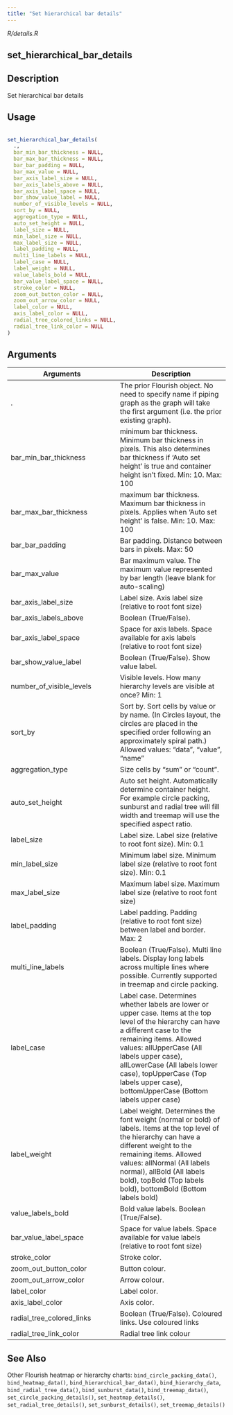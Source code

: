 ```yaml
---
title: "Set hierarchical bar details"
---
```


*R/details.R*

## set_hierarchical_bar_details

## Description
 Set hierarchical bar details 


## Usage
```r
 
set_hierarchical_bar_details( 
  ., 
  bar_min_bar_thickness = NULL, 
  bar_max_bar_thickness = NULL, 
  bar_bar_padding = NULL, 
  bar_max_value = NULL, 
  bar_axis_label_size = NULL, 
  bar_axis_labels_above = NULL, 
  bar_axis_label_space = NULL, 
  bar_show_value_label = NULL, 
  number_of_visible_levels = NULL, 
  sort_by = NULL, 
  aggregation_type = NULL, 
  auto_set_height = NULL, 
  label_size = NULL, 
  min_label_size = NULL, 
  max_label_size = NULL, 
  label_padding = NULL, 
  multi_line_labels = NULL, 
  label_case = NULL, 
  label_weight = NULL, 
  value_labels_bold = NULL, 
  bar_value_label_space = NULL, 
  stroke_color = NULL, 
  zoom_out_button_color = NULL, 
  zoom_out_arrow_color = NULL, 
  label_color = NULL, 
  axis_label_color = NULL, 
  radial_tree_colored_links = NULL, 
  radial_tree_link_color = NULL 
) 
```

## Arguments
|Arguments|Description|
|---|---|
| . | The prior Flourish object. No need to specify name if piping graph as the graph will take the first argument (i.e. the prior existing graph). |
| bar_min_bar_thickness | minimum bar thickness. Minimum bar thickness in pixels. This also determines bar thickness if 'Auto set height' is true and container height isn't fixed. Min: 10. Max: 100 |
| bar_max_bar_thickness | maximum bar thickness. Maximum bar thickness in pixels. Applies when 'Auto set height' is false. Min: 10. Max: 100 |
| bar_bar_padding | Bar padding. Distance between bars in pixels. Max: 50 |
| bar_max_value | Bar maximum value. The maximum value represented by bar length (leave blank for auto-scaling) |
| bar_axis_label_size | Label size. Axis label size (relative to root font size) |
| bar_axis_labels_above | Boolean (True/False). |
| bar_axis_label_space | Space for axis labels. Space available for axis labels (relative to root font size) |
| bar_show_value_label | Boolean (True/False). Show value label. |
| number_of_visible_levels | Visible levels. How many hierarchy levels are visible at once? Min: 1 |
| sort_by | Sort by. Sort cells by value or by name. (In Circles layout, the circles are placed in the specified order following an approximately spiral path.) Allowed values: "data", "value", "name" |
| aggregation_type | Size cells by "sum" or "count". |
| auto_set_height | Auto set height. Automatically determine container height. For example circle packing, sunburst and radial tree will fill width and treemap will use the specified aspect ratio. |
| label_size | Label size. Label size (relative to root font size). Min: 0.1 |
| min_label_size | Minimum label size. Minimum label size (relative to root font size). Min: 0.1 |
| max_label_size | Maximum label size. Maximum label size (relative to root font size) |
| label_padding | Label padding. Padding (relative to root font size) between label and border. Max: 2 |
| multi_line_labels | Boolean (True/False). Multi line labels. Display long labels across multiple lines where possible. Currently supported in treemap and circle packing. |
| label_case | Label case. Determines whether labels are lower or upper case. Items at the top level of the hierarchy can have a different case to the remaining items. Allowed values: allUpperCase (All labels upper case), allLowerCase (All labels lower case), topUpperCase (Top labels upper case), bottomUpperCase (Bottom labels upper case) |
| label_weight | Label weight. Determines the font weight (normal or bold) of labels. Items at the top level of the hierarchy can have a different weight to the remaining items. Allowed values: allNormal (All labels normal), allBold (All labels bold), topBold (Top labels bold), bottomBold (Bottom labels bold) |
| value_labels_bold | Bold value labels. Boolean (True/False). |
| bar_value_label_space | Space for value labels. Space available for value labels (relative to root font size) |
| stroke_color | Stroke color. |
| zoom_out_button_color | Button colour. |
| zoom_out_arrow_color | Arrow colour. |
| label_color | Label color. |
| axis_label_color | Axis color. |
| radial_tree_colored_links | Boolean (True/False). Coloured links. Use coloured links |
| radial_tree_link_color | Radial tree link colour |






## See Also
 Other Flourish heatmap or hierarchy charts:  `bind_circle_packing_data()`, `bind_heatmap_data()`, `bind_hierarchical_bar_data()`, `bind_hierarchy_data`, `bind_radial_tree_data()`, `bind_sunburst_data()`, `bind_treemap_data()`, `set_circle_packing_details()`, `set_heatmap_details()`, `set_radial_tree_details()`, `set_sunburst_details()`, `set_treemap_details()` 

